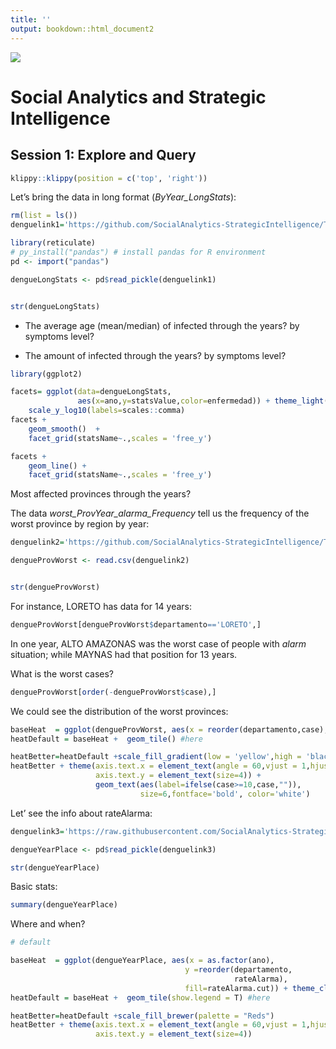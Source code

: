 ```yaml
---
title: ''
output: bookdown::html_document2
---
```


<img src="https://i.imgur.com/6U6q5jQ.png"/>


<h1>Social Analytics and Strategic Intelligence</h1>

<h2>Session 1: Explore and Query</h2>



```r
klippy::klippy(position = c('top', 'right'))
```

Let's bring the data in long format (*ByYear_LongStats*):


```r
rm(list = ls())
denguelink1='https://github.com/SocialAnalytics-StrategicIntelligence/TableOperations/raw/main/dataFiles/ByYear_LongStats.pkl'

library(reticulate)
# py_install("pandas") # install pandas for R environment
pd <- import("pandas")

dengueLongStats <- pd$read_pickle(denguelink1)


str(dengueLongStats) 
```
* The average age (mean/median) of infected through the years? by symptoms level?

* The amount of infected through the years? by symptoms level?


```r
library(ggplot2)

facets= ggplot(data=dengueLongStats,
               aes(x=ano,y=statsValue,color=enfermedad)) + theme_light() +
    scale_y_log10(labels=scales::comma) 
facets +    
    geom_smooth()  + 
    facet_grid(statsName~.,scales = 'free_y') 
```

```r
facets +
    geom_line() + 
    facet_grid(statsName~.,scales = 'free_y') 
```
Most affected provinces through the years?

The data *worst_ProvYear_alarma_Frequency* tell us the frequency of the worst province by region by year:

```r
denguelink2='https://github.com/SocialAnalytics-StrategicIntelligence/TableOperations/raw/main/dataFiles/worst_ProvYear_alarma_Frequency.csv'

dengueProvWorst <- read.csv(denguelink2)


str(dengueProvWorst) 
```





For instance, LORETO has data for 14 years:
```r
dengueProvWorst[dengueProvWorst$departamento=='LORETO',]
```

In one year, ALTO AMAZONAS was the worst case of people with *alarm* situation; while MAYNAS had that position for 13 years.

What is the worst cases?

```r
dengueProvWorst[order(-dengueProvWorst$case),]
```


We could see the distribution of the worst provinces:

```r

baseHeat  = ggplot(dengueProvWorst, aes(x = reorder(departamento,case), y = reorder(provincia,case), fill=case)) + theme_classic()
heatDefault = baseHeat +  geom_tile() #here

heatBetter=heatDefault +scale_fill_gradient(low = 'yellow',high = 'black')
heatBetter + theme(axis.text.x = element_text(angle = 60,vjust = 1,hjust = 1),
                   axis.text.y = element_text(size=4)) +
                   geom_text(aes(label=ifelse(case>=10,case,"")),
                             size=6,fontface='bold', color='white')


```

Let' see the info about rateAlarma:

```r
denguelink3='https://raw.githubusercontent.com/SocialAnalytics-StrategicIntelligence/TableOperations/main/dataFiles/ByYearPlace.pkl'

dengueYearPlace <- pd$read_pickle(denguelink3)

str(dengueYearPlace) 
```
Basic stats:

```r
summary(dengueYearPlace)
```


Where and when?

```r
# default 

baseHeat  = ggplot(dengueYearPlace, aes(x = as.factor(ano),
                                       y =reorder(departamento,
                                                  rateAlarma), 
                                       fill=rateAlarma.cut)) + theme_classic()
heatDefault = baseHeat +  geom_tile(show.legend = T) #here

heatBetter=heatDefault +scale_fill_brewer(palette = "Reds")
heatBetter + theme(axis.text.x = element_text(angle = 60,vjust = 1,hjust = 1),
                   axis.text.y = element_text(size=4))
```